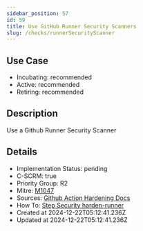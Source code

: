 ```yaml
---
sidebar_position: 57
id: 59
title: Use GitHub Runner Security Scanners
slug: /checks/runnerSecurityScanner
---
```


## Use Case
<!-- LEVELS:START -->
- Incubating: recommended
- Active: recommended
- Retiring: recommended
<!-- LEVELS:END -->

<!-- DESCRIPTION:START -->
## Description
Use a Github Runner Security Scanner
<!-- DESCRIPTION:END -->

<!-- DETAILS:START -->
## Details
- Implementation Status: pending
- C-SCRM: true
- Priority Group: R2
- Mitre: [M1047](https://attack.mitre.org/mitigations/M1047/)
- Sources: [Github Action Hardening Docs](https://docs.github.com/en/actions/security-guides/security-hardening-for-github-actions#hardening-for-self-hosted-runners)
- How To: [Step Security harden-runner](https://github.com/step-security/harden-runner)
- Created at 2024-12-22T05:12:41.236Z
- Updated at 2024-12-22T05:12:41.236Z
<!-- DETAILS:END -->
